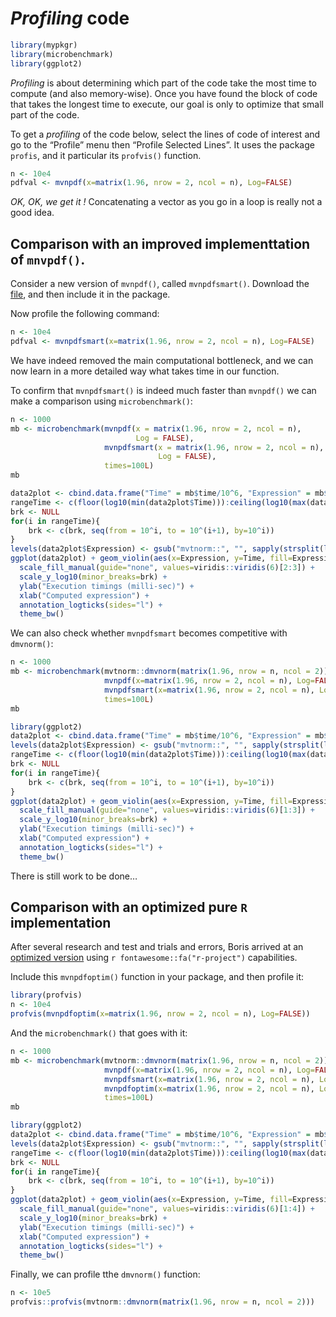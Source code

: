
# *Profiling* code

```r
library(mypkgr)
library(microbenchmark)
library(ggplot2)
```

*Profiling* is about determining which part of the code take the most time to compute (and also memory-wise). Once you have found the block of code that takes the longest time to execute, our goal is only to optimize that small part of the code.

To get a *profiling* of the code below, select the lines of code of interest and go to the "Profile" menu then "Profile Selected Lines". It uses the package `profis`, and it particular its `profvis()` function. 

```r
n <- 10e4
pdfval <- mvnpdf(x=matrix(1.96, nrow = 2, ncol = n), Log=FALSE)
```

*OK, OK, we get it !* Concatenating a vector as you go in a loop is really not a good idea.

## Comparison with an improved implementtation of `mnvpdf()`.

Consider a new version of `mvnpdf()`, called `mvnpdfsmart()`. Download the [file](https://heavyr.borishejblum.science/AdvancedRcourse_dev_perf_files/mvnpdfsmart.R), and then include it in the package.

Now profile the following command:

```r
n <- 10e4
pdfval <- mvnpdfsmart(x=matrix(1.96, nrow = 2, ncol = n), Log=FALSE)
```

We have indeed removed the main computational bottleneck, and we can now learn in a more detailed way what takes time in our function.

To confirm that `mvnpdfsmart()` is indeed much faster than `mvnpdf()` we can make a comparison using `microbenchmark()`:

```r
n <- 1000
mb <- microbenchmark(mvnpdf(x = matrix(1.96, nrow = 2, ncol = n), 
                            Log = FALSE),
                     mvnpdfsmart(x = matrix(1.96, nrow = 2, ncol = n), 
                                 Log = FALSE),
                     times=100L)
mb
```

```r
data2plot <- cbind.data.frame("Time" = mb$time/10^6, "Expression" = mb$expr)
rangeTime <- c(floor(log10(min(data2plot$Time))):ceiling(log10(max(data2plot$Time))))
brk <- NULL
for(i in rangeTime){
    brk <- c(brk, seq(from = 10^i, to = 10^(i+1), by=10^i))
}
levels(data2plot$Expression) <- gsub("mvtnorm::", "", sapply(strsplit(levels(data2plot$Expression), "(", fixed=T), "[", 1))
ggplot(data2plot) + geom_violin(aes(x=Expression, y=Time, fill=Expression), alpha=0.8)  +
  scale_fill_manual(guide="none", values=viridis::viridis(6)[2:3]) + 
  scale_y_log10(minor_breaks=brk) +
  ylab("Execution timings (milli-sec)") +
  xlab("Computed expression") +
  annotation_logticks(sides="l") +
  theme_bw()
```

We can also check whether `mvnpdfsmart` becomes competitive with `dmvnorm()`:

```r
n <- 1000
mb <- microbenchmark(mvtnorm::dmvnorm(matrix(1.96, nrow = n, ncol = 2)),
                     mvnpdf(x=matrix(1.96, nrow = 2, ncol = n), Log=FALSE),
                     mvnpdfsmart(x=matrix(1.96, nrow = 2, ncol = n), Log=FALSE),
                     times=100L)
mb
```

```r
library(ggplot2)
data2plot <- cbind.data.frame("Time" = mb$time/10^6, "Expression" = mb$expr)
levels(data2plot$Expression) <- gsub("mvtnorm::", "", sapply(strsplit(levels(data2plot$Expression), "(", fixed=T), "[", 1))
rangeTime <- c(floor(log10(min(data2plot$Time))):ceiling(log10(max(data2plot$Time))))
brk <- NULL
for(i in rangeTime){
    brk <- c(brk, seq(from = 10^i, to = 10^(i+1), by=10^i))
}
ggplot(data2plot) + geom_violin(aes(x=Expression, y=Time, fill=Expression), alpha=0.8)  +
  scale_fill_manual(guide="none", values=viridis::viridis(6)[1:3]) + 
  scale_y_log10(minor_breaks=brk) + 
  ylab("Execution timings (milli-sec)") +
  xlab("Computed expression") +
  annotation_logticks(sides="l") +
  theme_bw()
```

There is still work to be done...

## Comparison with an optimized pure `R` implementation

After several research and test and trials and errors, Boris arrived at an [optimized version ](https://heavyr.borishejblum.science/AdvancedRcourse_dev_perf_files/mvnpdfoptim.R) using `r fontawesome::fa("r-project")` capabilities.

Include this `mvnpdfoptim()` function in your package, and then profile it:

```r
library(profvis)
n <- 10e4
profvis(mvnpdfoptim(x=matrix(1.96, nrow = 2, ncol = n), Log=FALSE))
```

And the `microbenchmark()` that goes with it:

```r
n <- 1000
mb <- microbenchmark(mvtnorm::dmvnorm(matrix(1.96, nrow = n, ncol = 2)),
                     mvnpdf(x=matrix(1.96, nrow = 2, ncol = n), Log=FALSE),
                     mvnpdfsmart(x=matrix(1.96, nrow = 2, ncol = n), Log=FALSE),
                     mvnpdfoptim(x=matrix(1.96, nrow = 2, ncol = n), Log=FALSE),
                     times=100L)
mb
```

```r
library(ggplot2)
data2plot <- cbind.data.frame("Time" = mb$time/10^6, "Expression" = mb$expr)
levels(data2plot$Expression) <- gsub("mvtnorm::", "", sapply(strsplit(levels(data2plot$Expression), "(", fixed=T), "[", 1))
rangeTime <- c(floor(log10(min(data2plot$Time))):ceiling(log10(max(data2plot$Time))))
brk <- NULL
for(i in rangeTime){
    brk <- c(brk, seq(from = 10^i, to = 10^(i+1), by=10^i))
}
ggplot(data2plot) + geom_violin(aes(x=Expression, y=Time, fill=Expression), alpha=0.8)  +
  scale_fill_manual(guide="none", values=viridis::viridis(6)[1:4]) +
  scale_y_log10(minor_breaks=brk) + 
  ylab("Execution timings (milli-sec)") +
  xlab("Computed expression") +
  annotation_logticks(sides="l") +
  theme_bw()
```

Finally,  we can profile tthe `dmvnorm()` function:

```r
n <- 10e5
profvis::profvis(mvtnorm::dmvnorm(matrix(1.96, nrow = n, ncol = 2)))
```

